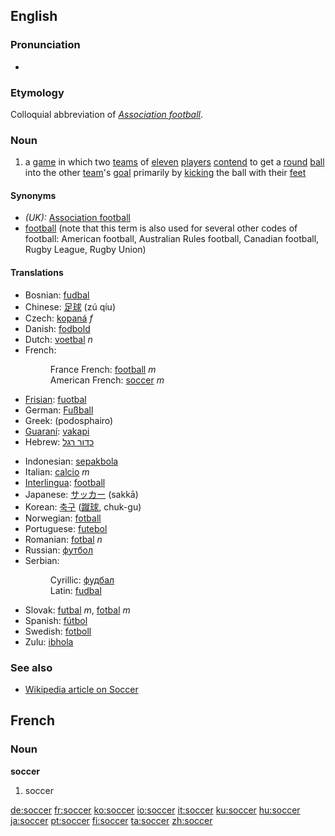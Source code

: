 ==English==
===Pronunciation===
* {{SAMPA|/sQk@/}}

===Etymology===
Colloquial abbreviation of ''[[Association football]]''.

===Noun===
{{en-noun-unc}}

# {{football}} a [[game]] in which two [[team]]s of [[eleven]] [[player]]s [[contend]] to get a [[round]] [[ball]] into the other [[team]]'s [[goal]] primarily by [[kick]]ing the ball with their [[foot|feet]]

====Synonyms====
*''(UK):'' [[Association football]]
*[[football]] (note that this term is also used for several other codes of football: American football, Australian Rules football, Canadian football, Rugby League, Rugby Union)

====Translations====
{{top}}
*Bosnian: [[fudbal#Bosnian|fudbal]] {{m}}
*Chinese: [[足球]] (zú qíu)
*Czech: [[kopaná]] ''f''
*Danish: [[fodbold]]
*Dutch: [[voetbal]] ''n''
*French:
*:France French: [[football]] ''m''
*:American French: [[#French|soccer]] ''m''
*[[Frisian]]: [[fuotbal]]
*German: [[Fußball]]
*Greek: (podosphairo)
*[[Guaraní]]: [[vakapi]]
*Hebrew: [[כדור רגל]]
{{mid}}
*Indonesian: [[sepakbola]]
*Italian: [[calcio]] ''m''
*[[Interlingua]]: [[football]]
*Japanese: [[サッカー]] (sakkā)
*Korean: [[축구]] ([[蹴球]], chuk-gu)
*Norwegian: [[fotball]]
*Portuguese: [[futebol]]
*Romanian: [[fotbal]] ''n''
*Russian: [[футбол]] {{m}}
*Serbian:
*:Cyrillic: [[фудбал#Serbian|фудбал]] {{m}}
*:Latin: [[fudbal#Serbian|fudbal]] {{m}}
*Slovak: [[futbal]] ''m'', [[fotbal]] ''m''
*Spanish: [[fútbol]]
*Swedish: [[fotboll]]
*Zulu: [[ibhola]]
{{bottom}}

===See also===
* [[w:Soccer|Wikipedia article on Soccer]]

==French==
===Noun===
'''soccer''' {{m}}

# {{italbrac|American French}} soccer

[[de:soccer]]
[[fr:soccer]]
[[ko:soccer]]
[[io:soccer]]
[[it:soccer]]
[[ku:soccer]]
[[hu:soccer]]
[[ja:soccer]]
[[pt:soccer]]
[[fi:soccer]]
[[ta:soccer]]
[[zh:soccer]]